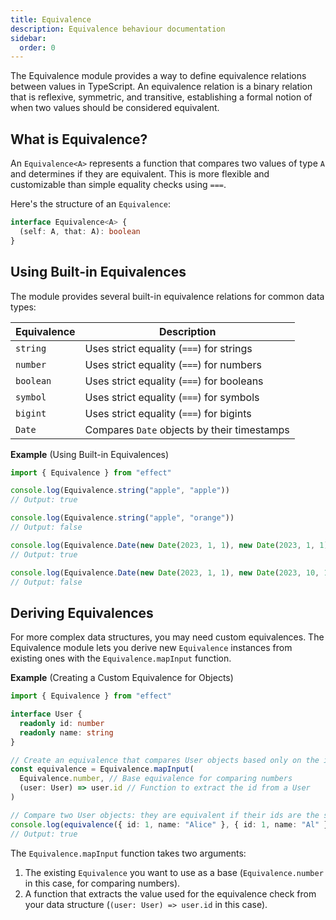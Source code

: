 ```yaml
---
title: Equivalence
description: Equivalence behaviour documentation
sidebar:
  order: 0
---
```


The Equivalence module provides a way to define equivalence relations between values in TypeScript. An equivalence relation is a binary relation that is reflexive, symmetric, and transitive, establishing a formal notion of when two values should be considered equivalent.

## What is Equivalence?

An `Equivalence<A>` represents a function that compares two values of type `A` and determines if they are equivalent. This is more flexible and customizable than simple equality checks using `===`.

Here's the structure of an `Equivalence`:

```ts showLineNumbers=false
interface Equivalence<A> {
  (self: A, that: A): boolean
}
```

## Using Built-in Equivalences

The module provides several built-in equivalence relations for common data types:

| Equivalence | Description                                 |
| ----------- | ------------------------------------------- |
| `string`    | Uses strict equality (`===`) for strings    |
| `number`    | Uses strict equality (`===`) for numbers    |
| `boolean`   | Uses strict equality (`===`) for booleans   |
| `symbol`    | Uses strict equality (`===`) for symbols    |
| `bigint`    | Uses strict equality (`===`) for bigints    |
| `Date`      | Compares `Date` objects by their timestamps |

**Example** (Using Built-in Equivalences)

```ts twoslash
import { Equivalence } from "effect"

console.log(Equivalence.string("apple", "apple"))
// Output: true

console.log(Equivalence.string("apple", "orange"))
// Output: false

console.log(Equivalence.Date(new Date(2023, 1, 1), new Date(2023, 1, 1)))
// Output: true

console.log(Equivalence.Date(new Date(2023, 1, 1), new Date(2023, 10, 1)))
// Output: false
```

## Deriving Equivalences

For more complex data structures, you may need custom equivalences. The Equivalence module lets you derive new `Equivalence` instances from existing ones with the `Equivalence.mapInput` function.

**Example** (Creating a Custom Equivalence for Objects)

```ts twoslash
import { Equivalence } from "effect"

interface User {
  readonly id: number
  readonly name: string
}

// Create an equivalence that compares User objects based only on the id
const equivalence = Equivalence.mapInput(
  Equivalence.number, // Base equivalence for comparing numbers
  (user: User) => user.id // Function to extract the id from a User
)

// Compare two User objects: they are equivalent if their ids are the same
console.log(equivalence({ id: 1, name: "Alice" }, { id: 1, name: "Al" }))
// Output: true
```

The `Equivalence.mapInput` function takes two arguments:

1. The existing `Equivalence` you want to use as a base (`Equivalence.number` in this case, for comparing numbers).
2. A function that extracts the value used for the equivalence check from your data structure (`(user: User) => user.id` in this case).
